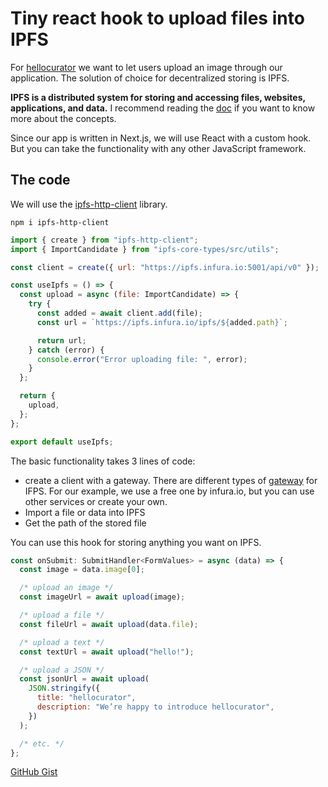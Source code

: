 
<LayoutBlog>

# Tiny react hook to upload files into IPFS

For [hellocurator](https://www.hellocurator.xyz/) we want to let users upload an image through our application. The solution of choice for decentralized storing is IPFS.

**IPFS is a distributed system for storing and accessing files, websites, applications, and data.**
I recommend reading the [doc](https://docs.ipfs.io/concepts/what-is-ipfs/) if you want to know more about the concepts.

Since our app is written in Next.js, we will use React with a custom hook. But you can take the functionality with any other JavaScript framework.

## The code

We will use the [ipfs-http-client](https://github.com/ipfs/js-ipfs/tree/master/packages/ipfs-http-client) library.

```terminal
npm i ipfs-http-client
```

```jsx
import { create } from "ipfs-http-client";
import { ImportCandidate } from "ipfs-core-types/src/utils";

const client = create({ url: "https://ipfs.infura.io:5001/api/v0" });

const useIpfs = () => {
  const upload = async (file: ImportCandidate) => {
    try {
      const added = await client.add(file);
      const url = `https://ipfs.infura.io/ipfs/${added.path}`;

      return url;
    } catch (error) {
      console.error("Error uploading file: ", error);
    }
  };

  return {
    upload,
  };
};

export default useIpfs;
```

The basic functionality takes 3 lines of code:

- create a client with a gateway. There are different types of [gateway](https://docs.ipfs.io/concepts/ipfs-gateway/#overview) for IFPS. For our example, we use a free one by infura.io, but you can use other services or create your own.
- Import a file or data into IPFS
- Get the path of the stored file

You can use this hook for storing anything you want on IPFS.

```jsx
const onSubmit: SubmitHandler<FormValues> = async (data) => {
  const image = data.image[0];

  /* upload an image */
  const imageUrl = await upload(image);

  /* upload a file */
  const fileUrl = await upload(data.file);

  /* upload a text */
  const textUrl = await upload("hello!");

  /* upload a JSON */
  const jsonUrl = await upload(
    JSON.stringify({
      title: "hellocurator",
      description: "We’re happy to introduce hellocurator",
    })
  );

  /* etc. */
};
```

[GitHub Gist](https://gist.github.com/ibelick/b0d06dd5b3ef32f431e930f1bf4b3e78)

</LayoutBlog>
